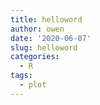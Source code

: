 ```yaml
---
title: helloword
author: owen
date: '2020-06-07'
slug: helloword
categories:
  - R
tags:
  - plot
---
```


